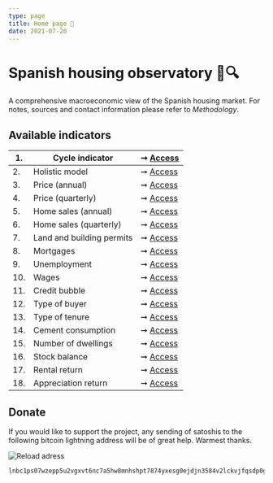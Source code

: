 ```yaml
---
type: page
title: Home page 🔬
date: 2021-07-20
---
```



# Spanish housing observatory 🏡🔍

A comprehensive macroeconomic view of the Spanish housing market. For notes, sources and contact information please refer to _Methodology_.

## Available indicators

| 1. | Cycle indicator | ➞ [Access](posts/rainbow) |
| -- | ------------------------------- | --- |
| 2. | Holistic model | ➞ [Access](posts/six) |
| 3. | Price (annual) | ➞ [Access](posts/price) |
| 4. | Price (quarterly) | ➞ [Access](posts/pricequarter) |
| 5. | Home sales (annual) | ➞ [Access](posts/demography) |
| 6. | Home sales (quarterly) | ➞ [Access](posts/volume) |
| 7. | Land and building permits | ➞ [Access](posts/permits) |
| 8. | Mortgages | ➞ [Access](posts/credit) |
| 9. | Unemployment | ➞ [Access](posts/labor) |
| 10. | Wages | ➞ [Access](posts/wages) |
| 11. | Credit bubble | ➞ [Access](posts/ratioms) |
| 12. | Type of buyer | ➞ [Access](posts/buyers) |
| 13. | Type of tenure | ➞ [Access](posts/tenure) |
| 14. | Cement consumption | ➞ [Access](posts/cement) |
| 15. | Number of dwellings | ➞ [Access](posts/stock) |
| 16. | Stock balance | ➞ [Access](posts/balance) |
| 17. | Rental return | ➞ [Access](posts/rent) |
| 18. | Appreciation return | ➞ [Access](posts/appreciation) |

## Donate

If you would like to support the project, any sending of satoshis to the following bitcoin lightning address will be of great help. Warmest thanks.

<Image
  src="/images/qrdonacions.png"
  alt="Reload adress"
  width={771}
  height={249}
  priority
  className="next-image"
/>

```
lnbc1ps07wzepp5u2vgxvt6nc7a5hw8mnhshpt7874yxesg0ejdjn3584v2lckvjfqsdp0g3hkuctrd9hjqnmzwdjhyanpw3hhy6fqfpsky6t5v96xwegxqyjw5q9qtzqqqqqq9qsqsp5pft9elfnv57hgr8nkk7s7ng9zsrqauczgxfxxjhdn30cv69avlysrzjqwryaup9lh50kkranzgcdnn2fgvx390wgj5jd07rwr3vxeje0glcllejaafcm7ya5sqqqqlgqqqqqeqqjqx6yd5jr709dpxkt33xgr9a4t4d9phtrk4slkznp2atm76hfuk8tqk3jwm4dy3hpzu26596j5yxt93lre0tstdywvgrusgfuepy56yxgqc0nt05
```
